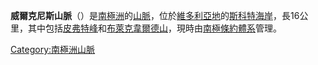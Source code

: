 {{Coord|78|1|S|161|7|E||display=title}}

'''威爾克尼斯山脈'''（{{lang-en|Wilkniss Mountains}}）是[[南極洲|南極洲]]的[[山脈|山脈]]，位於[[維多利亞地|維多利亞地]]的[[斯科特海岸|斯科特海岸]]，長16公里，其中包括[[皮弗特峰|皮弗特峰]]和[[布萊克韋爾德山|布萊克韋爾德山]]，現時由[[南極條約體系|南極條約體系]]管理。

{{DEFAULTSORT:Wilkniss Mountains}}
[[Category:南極洲山脈|Category:南極洲山脈]]


{{ScottCoast-geo-stub}}